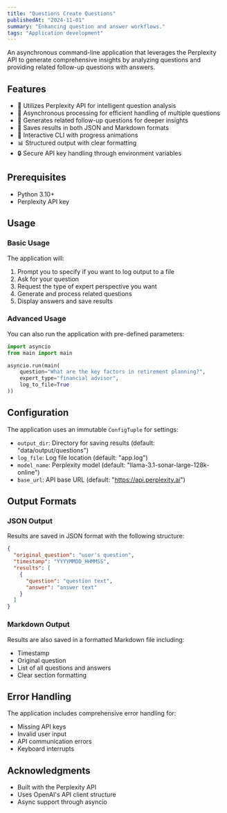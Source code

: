 ```yaml
---
title: "Questions Create Questions"
publishedAt: "2024-11-01"
summary: "Enhancing question and answer workflows."
tags: "Application development"
---
```


An asynchronous command-line application that leverages the Perplexity API to generate comprehensive insights by analyzing questions and providing related follow-up questions with answers.

## Features

- 🤖 Utilizes Perplexity API for intelligent question analysis
- 🔄 Asynchronous processing for efficient handling of multiple questions
- 📝 Generates related follow-up questions for deeper insights
- 💾 Saves results in both JSON and Markdown formats
- 🎨 Interactive CLI with progress animations
- 📊 Structured output with clear formatting
- 🔒 Secure API key handling through environment variables

## Prerequisites

- Python 3.10+
- Perplexity API key

## Usage

### Basic Usage

The application will:

1. Prompt you to specify if you want to log output to a file
2. Ask for your question
3. Request the type of expert perspective you want
4. Generate and process related questions
5. Display answers and save results

### Advanced Usage

You can also run the application with pre-defined parameters:

```python
import asyncio
from main import main

asyncio.run(main(
    question="What are the key factors in retirement planning?",
    expert_type="financial advisor",
    log_to_file=True
))
```

## Configuration

The application uses an immutable `ConfigTuple` for settings:

- `output_dir`: Directory for saving results (default: "data/output/questions")
- `log_file`: Log file location (default: "app.log")
- `model_name`: Perplexity model (default: "llama-3.1-sonar-large-128k-online")
- `base_url`: API base URL (default: "https://api.perplexity.ai")

## Output Formats

### JSON Output

Results are saved in JSON format with the following structure:

```json
{
  "original_question": "user's question",
  "timestamp": "YYYYMMDD_HHMMSS",
  "results": [
    {
      "question": "question text",
      "answer": "answer text"
    }
  ]
}
```

### Markdown Output

Results are also saved in a formatted Markdown file including:

- Timestamp
- Original question
- List of all questions and answers
- Clear section formatting

## Error Handling

The application includes comprehensive error handling for:

- Missing API keys
- Invalid user input
- API communication errors
- Keyboard interrupts

## Acknowledgments

- Built with the Perplexity API
- Uses OpenAI's API client structure
- Async support through asyncio
